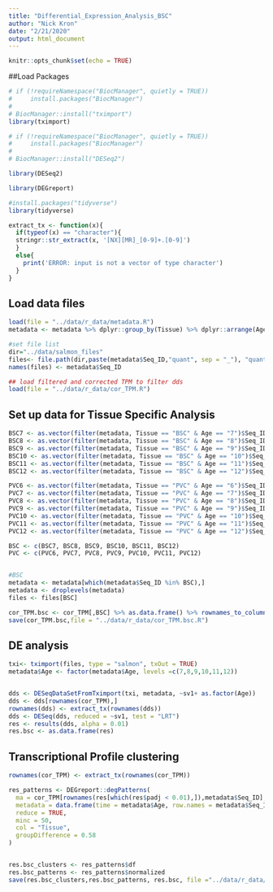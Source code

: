 ---
title: "Differential_Expression_Analysis_BSC"
author: "Nick Kron"
date: "2/21/2020"
output: html_document
---

```{r setup, include=FALSE}
knitr::opts_chunk$set(echo = TRUE)
```


##Load Packages

```{r load packages, echo=FALSE, warning=FALSE,message=FALSE}

# if (!requireNamespace("BiocManager", quietly = TRUE))
#     install.packages("BiocManager")
# 
# BiocManager::install("tximport")
library(tximport)

# if (!requireNamespace("BiocManager", quietly = TRUE))
#     install.packages("BiocManager")
# 
# BiocManager::install("DESeq2")

library(DESeq2)

library(DEGreport)

#install.packages("tidyverse")
library(tidyverse)

```

<!-- Define function to exract tx names -->
```{r, echo=FALSE, message=FALSE, warning = FALSE}

extract_tx <- function(x){
  if(typeof(x) == "character"){
  stringr::str_extract(x, '[NX][MR]_[0-9]+.[0-9]')
  }
  else{
    print('ERROR: input is not a vector of type character')
  }
}

```

## Load data files

```{r load files, echo=FALSE, warning=FALSE,message=FALSE}

load(file = "../data/r_data/metadata.R") 
metadata <- metadata %>% dplyr::group_by(Tissue) %>% dplyr::arrange(Age, .by_group = TRUE)

#set file list
dir="../data/salmon_files"
files<- file.path(dir,paste(metadata$Seq_ID,"quant", sep = "_"), "quant.sf")
names(files) <- metadata$Seq_ID

## load filtered and corrected TPM to filter dds
load(file = "../data/r_data/cor_TPM.R")

```


## Set up data for Tissue Specific Analysis

```{r set up data for BSC, echo=FALSE, message=FALSE, warning = FALSE}
BSC7 <- as.vector(filter(metadata, Tissue == "BSC" & Age == "7")$Seq_ID)
BSC8 <- as.vector(filter(metadata, Tissue == "BSC" & Age == "8")$Seq_ID)
BSC9 <- as.vector(filter(metadata, Tissue == "BSC" & Age == "9")$Seq_ID)
BSC10 <- as.vector(filter(metadata, Tissue == "BSC" & Age == "10")$Seq_ID)
BSC11 <- as.vector(filter(metadata, Tissue == "BSC" & Age == "11")$Seq_ID)
BSC12 <- as.vector(filter(metadata, Tissue == "BSC" & Age == "12")$Seq_ID)

PVC6 <- as.vector(filter(metadata, Tissue == "PVC" & Age == "6")$Seq_ID)
PVC7 <- as.vector(filter(metadata, Tissue == "PVC" & Age == "7")$Seq_ID)
PVC8 <- as.vector(filter(metadata, Tissue == "PVC" & Age == "8")$Seq_ID)
PVC9 <- as.vector(filter(metadata, Tissue == "PVC" & Age == "9")$Seq_ID)
PVC10 <- as.vector(filter(metadata, Tissue == "PVC" & Age == "10")$Seq_ID)
PVC11 <- as.vector(filter(metadata, Tissue == "PVC" & Age == "11")$Seq_ID)
PVC12 <- as.vector(filter(metadata, Tissue == "PVC" & Age == "12")$Seq_ID)

BSC <- c(BSC7, BSC8, BSC9, BSC10, BSC11, BSC12)
PVC <- c(PVC6, PVC7, PVC8, PVC9, PVC10, PVC11, PVC12)


#BSC
metadata <- metadata[which(metadata$Seq_ID %in% BSC),]
metadata <- droplevels(metadata)
files <- files[BSC]

cor_TPM.bsc <- cor_TPM[,BSC] %>% as.data.frame() %>% rownames_to_column("ref") %>% mutate(tx= extract_tx(ref)) %>% select(-ref) %>% column_to_rownames("tx")
save(cor_TPM.bsc,file = "../data/r_data/cor_TPM.bsc.R")

```


## DE analysis

```{r DE analysis, analysis, echo=FALSE, message=FALSE, warning = FALSE}

txi<- tximport(files, type = "salmon", txOut = TRUE)
metadata$Age <- factor(metadata$Age, levels =c(7,8,9,10,11,12))


dds <- DESeqDataSetFromTximport(txi, metadata, ~sv1+ as.factor(Age))
dds <- dds[rownames(cor_TPM),]
rownames(dds) <- extract_tx(rownames(dds))
dds <- DESeq(dds, reduced = ~sv1, test = "LRT")
res <- results(dds, alpha = 0.01)
res.bsc <- as.data.frame(res)


```

## Transcriptional Profile clustering

```{r cluster transcriptional profiles, analysis, echo=FALSE, message=FALSE, warning = FALSE}

rownames(cor_TPM) <- extract_tx(rownames(cor_TPM))

res_patterns <- DEGreport::degPatterns(
  ma = cor_TPM[rownames(res[which(res$padj < 0.01),]),metadata$Seq_ID],
  metadata = data.frame(time = metadata$Age, row.names = metadata$Seq_ID, Tissue = metadata$Tissue),
  reduce = TRUE,
  minc = 50,
  col = "Tissue",
  groupDifference = 0.58
)



```

```{r save results , analysis, echo=FALSE, message=FALSE, warning = FALSE}

res.bsc_clusters <- res_patterns$df
res.bsc_patterns <- res_patterns$normalized
save(res.bsc_clusters,res.bsc_patterns, res.bsc, file ="../data/r_data/res.bsc.R")

```

